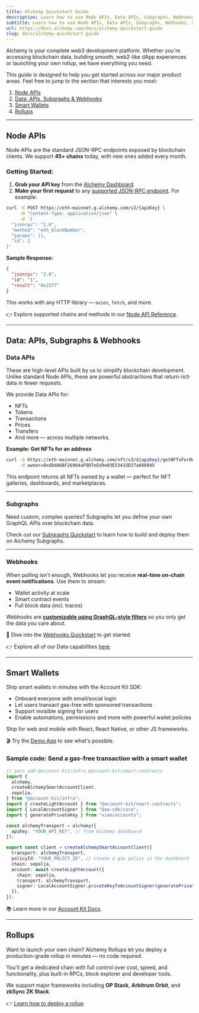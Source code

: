 ```yaml
---
title: Alchemy Quickstart Guide
description: Learn how to use Node APIs, Data APIs, Subgraphs, Webhooks, Smart Wallets and Rollups to create powerful Web3 apps and experiences.
subtitle: Learn how to use Node APIs, Data APIs, Subgraphs, Webhooks, Smart Wallets and Rollups to create powerful Web3 apps and experiences.
url: https://docs.alchemy.com/docs/alchemy-quickstart-guide
slug: docs/alchemy-quickstart-guide
---
```


Alchemy is your complete web3 development platform. Whether you're accessing blockchain data, building smooth, web2-like dApp experiences or launching your own rollup, we have everything you need.

This guide is designed to help you get started across our major product areas. Feel free to jump to the section that interests you most:

1. [Node APIs](#node-apis)
2. [Data: APIs, Subgraphs & Webhooks](#data-apis-subgraphs--webhooks)
3. [Smart Wallets](#smart-wallets)
4. [Rollups](#rollups)

***

## Node APIs

Node APIs are the standard JSON-RPC endpoints exposed by blockchain clients. We support **45+ chains** today, with new ones added every month.

### Getting Started:

1. **Grab your API key** from the [Alchemy Dashboard](https://dashboard.alchemy.com).
2. **Make your first request** to any [supported JSON-RPC endpoint](https://www.alchemy.com/docs/reference/chain-apis-overview). For example:

```bash
curl -X POST https://eth-mainnet.g.alchemy.com/v2/{apiKey} \
     -H "Content-Type: application/json" \
     -d '{
  "jsonrpc": "2.0",
  "method": "eth_blockNumber",
  "params": [],
  "id": 1
}'
```

**Sample Response:**

```json
{
  "jsonrpc": "2.0",
  "id": "1",
  "result": "0x2377"
}
```

This works with any HTTP library — `axios`, `fetch`, and more.

👉 Explore supported chains and methods in our [Node API Reference](https://www.alchemy.com/docs/reference/api-overview).

***

## Data: APIs, Subgraphs & Webhooks

### Data APIs

These are high-level APIs built by us to simplify blockchain development. Unlike standard Node APIs, these are powerful abstractions that return rich data in fewer requests.

We provide Data APIs for:

* NFTs
* Tokens
* Transactions
* Prices
* Transfers
* And more — across multiple networks.

**Example: Get NFTs for an address**

```bash
curl -G https://eth-mainnet.g.alchemy.com/nft/v3/${apiKey}/getNFTsForOwner \
     -d owner=0xd8dA6BF26964aF9D7eEd9e03E53415D37aA96045
```

This endpoint returns all NFTs owned by a wallet — perfect for NFT galleries, dashboards, and marketplaces.

***

### Subgraphs

Need custom, complex queries? Subgraphs let you define your own GraphQL APIs over blockchain data.

Check out our [Subgraphs Quickstart](https://www.alchemy.com/docs/reference/subgraphs-quickstart) to learn how to build and deploy them on Alchemy Subgraphs.

***

### Webhooks

When polling isn't enough, Webhooks let you receive **real-time on-chain event notifications**. Use them to stream:

* Wallet activity at scale
* Smart contract events
* Full block data (incl. traces)

Webhooks are [**customizable using GraphQL-style filters**](https://www.alchemy.com/docs/reference/custom-webhook) so you only get the data you care about.

📘 Dive into the [Webhooks Quickstart](https://www.alchemy.com/docs/reference/notify-api-quickstart) to get started.

👉 Explore all of our Data capabilities [here](https://www.alchemy.com/docs/reference/api-overview).

***

## Smart Wallets

Ship smart wallets in minutes with the Account Kit SDK:

* Onboard everyone with email/social login
* Let users transact gas-free with sponsored transactions
* Support invisible signing for users
* Enable automations, permissions and more with powerful wallet policies

Ship for web and mobile with React, React Native, or other JS frameworks.

🎬 Try the [Demo App](https://demo.alchemy.com/) to see what's possible.

### Sample code: Send a gas-free transaction with a smart wallet

```ts
// yarn add @account-kit/infra @account-kit/smart-contracts
import {
  alchemy,
  createAlchemySmartAccountClient,
  sepolia,
} from "@account-kit/infra";
import { createLightAccount } from "@account-kit/smart-contracts";
import { LocalAccountSigner } from "@aa-sdk/core";
import { generatePrivateKey } from "viem/accounts";

const alchemyTransport = alchemy({
  apiKey: "YOUR_API_KEY", // from Alchemy dashboard
});

export const client = createAlchemySmartAccountClient({
  transport: alchemyTransport,
  policyId: "YOUR_POLICY_ID", // create a gas policy in the dashboard
  chain: sepolia,
  account: await createLightAccount({
    chain: sepolia,
    transport: alchemyTransport,
    signer: LocalAccountSigner.privateKeyToAccountSigner(generatePrivateKey()),
  }),
});
```

📚 Learn more in our [Account Kit Docs](https://www.alchemy.com/docs/wallets).

***

## Rollups

Want to launch your own chain? Alchemy Rollups let you deploy a production-grade rollup in minutes — no code required.

You'll get a dedicated chain with full control over cost, speed, and functionality, plus built-in RPCs, block explorer and developer tools.

We support major frameworks including **OP Stack**, **Arbitrum Orbit**, and **zkSync ZK Stack**.

👉 [Learn how to deploy a rollup](https://docs.alchemy.com/reference/rollups-quickstart)
